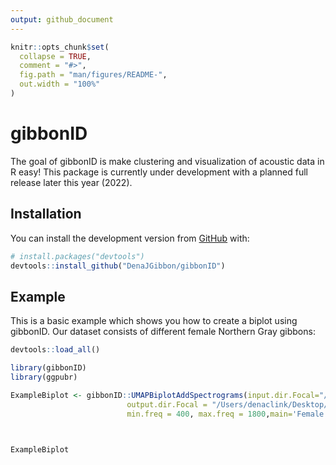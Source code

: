 ```yaml
---
output: github_document
---
```


<!-- README.md is generated from README.Rmd. Please edit that file -->

```r
knitr::opts_chunk$set(
  collapse = TRUE,
  comment = "#>",
  fig.path = "man/figures/README-",
  out.width = "100%"
)
```

# gibbonID

<!-- badges: start -->
<!-- badges: end -->

The goal of gibbonID is make clustering and visualization of acoustic data in R easy! This package is currently under development with a planned full release later this year (2022).

## Installation

You can install the development version from [GitHub](https://github.com/DenaJGibbon) with:
```r
# install.packages("devtools")
devtools::install_github("DenaJGibbon/gibbonID")
```

## Example

This is a basic example which shows you how to create a biplot using gibbonID. Our dataset consists of different female Northern Gray gibbons:
```r
devtools::load_all()
```


```r
library(gibbonID)
library(ggpubr)

ExampleBiplot <- gibbonID::UMAPBiplotAddSpectrograms(input.dir.Focal="/Users/denaclink/Desktop/RStudio Projects/gibbonID/data/FocalTest",
                          output.dir.Focal = "/Users/denaclink/Desktop/RStudio Projects/gibbonID/data/FocalTest/Thumbnails/",
                          min.freq = 400, max.freq = 1800,main='Female Gibbon Calls')

 
```

```r
ExampleBiplot 
```
